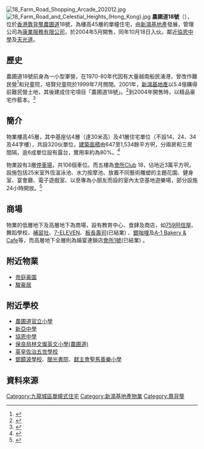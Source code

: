{{Coord|22.3208|114.1872|display=title}}
{{Infobox_housinghk 
| name = 農圃道18號<br/>18 Farm Road 
| logo= 
| photo = 18 Farm Road.jpg
| phototitle = 
| address= {{HKG}}[[靠背壟|靠背壟]][[農圃道|農圃道]]18號
| lot= 九龍內地段第11145號
| developer= [[新鴻基地產|新鴻基地產]]
| manager= 
| use = 住宅、商舖
| blocknumber = 1
| floor_area = 
| floornumber = 基座：4層<br/>住宅：41層
| yearofcompletion = 2004年
| former = 船民營
| facilities = 會所、停車場
| website = 
}}
[[File:18_Farm_Road_Shopping_Arcade_202012.jpg|thumb]] 
[[File:18_Farm_Road_and_Celestial_Heights_(Hong_Kong).jpg|thumb]]
'''農圃道18號'''（{{lang-en|'''18 Farm Road'''}}），位於[[香港|香港]][[靠背壟|靠背壟]][[農圃道|農圃道]]18號，為樓高45層的單幢住宅，由[[新鴻基地產|新鴻基地產]]發展，管理公司為[[康業服務有限公司|康業服務有限公司]]，於2004年5月開售，同年10月18日入伙。鄰近[[協恩中學|協恩中學]]及[[天光道|天光道]]。

== 歷史 ==
農圃道18號前身為一小型軍營，在1970-80年代因有大量越南船民湧港，曾改作難民營<ref>{{Cite web|title=2011年八月退左休要改名啦！加個[前]字！前懲教署羽毛球隊《博客負責人：肥湯》: 2013-10-30你還記得嗎之馬頭圍難民營|url=https://mwtong.blogspot.com/2013/10/2013-10-30_31.html|access-date=2022-03-05|date=2013-10-31|last=Fattyyomhk|work=2011年八月退左休要改名啦！加個[前]字！前懲教署羽毛球隊《博客負責人：肥湯》}}</ref>和兒童院，培賢兒童院於1999年7月關閉。2001年，[[新鴻基地產|新鴻基地產]]以5.4億購得前難民營土地，其後建成住宅項目「農圃道18號」。<ref>{{cite news |title=農圃道18號 名牌魅力 |url=http://the-sun.on.cc/cnt/finance/20130804/00436_001.html |accessdate=2019-07-23 |work=太陽報 |date=2013-08-04}}</ref>到2004年開售時，以精品豪宅作藍本。<ref>{{cite news |title=農圃道18號推特色戶測市 |url=http://std.stheadline.com/archive/fullstory.asp?andor=or&year1=2004&month1=4&day1=29&year2=2004&month2=4&day2=29&category=all&id=20040429h06&keyword1=&keyword2= |accessdate=2019-07-23 |work=星島日報 |date=2004-04-29}}</ref>

== 簡介 ==
物業樓高45層，其中基座佔4層（達30米高）及41層住宅單位（不設14、24、34及44字樓），共設320伙單位，[[建築面積|建築面積]]由647至1,534餘平方呎，分兩房和三房間隔，逾6成單位設有露台，實用率約為80%。<ref>{{cite news |author1=湯家明 |title=農圃道18號精裝豪宅吸年輕客 |url=https://hk.finance.appledaily.com/finance/daily/article/20040613/4107679 |accessdate=2019-07-23 |work=蘋果日報 |date=2004-06-13}}</ref>

物業設有3層[[停車場|停車場]]，共106個車位。而五樓為[[會所|會所]]Club 18，佔地近3萬平方呎。設施包括25米室外恆溫泳池、水力按摩池、放置不同藝術雕塑的主題花園、健身室、宴會廳、電子遊戲室、以至專為小朋友而設的室內太空基地遊樂場，部分設施24小時開放。<ref>{{cite news |title=CASA：農圃道18號「升」光滿途 |url=http://the-sun.on.cc/cnt/finance/20140118/00436_033.html |accessdate=2019-07-23 |work=太陽報 |date=2014-01-18}}</ref>

== 商場 ==
物業的低層地下及高層地下為商場，設有教育中心、食肆及商店，如[[759阿信屋|759阿信屋]]、舞蹈學校、[[補習社|補習社]]、[[7-ELEVEN|7-ELEVEN]]、[[板長壽司|板長壽司]](已結業) 、[[銀咖哩|銀咖哩]]及[[A-1_Bakery_&_Cafe|A-1 Bakery & Cafe]]等，而高層地下全層則為婚宴連鎖店[[會所1號|會所1號]](已結業) 。

== 附近物業 ==
* [[帝庭豪園|帝庭豪園]]
* [[駿豪居|駿豪居]]

== 附近學校 ==
* [[農圃道官立小學|農圃道官立小學]]
* [[新亞中學|新亞中學]]
* [[協恩中學|協恩中學]]
* [[保良局林文燦英文小學(農圃道)|保良局林文燦英文小學(農圃道)]]
* [[英皇佐治五世學校|英皇佐治五世學校]]
* [[鄧鏡波學校|鄧鏡波學校]]、[[閩光書院|閩光書院]]、[[獻主會聖馬善樂小學|獻主會聖馬善樂小學]]

== 資料來源 ==
{{reflist}}

{{新鴻基地產}}
[[Category:九龍城區單幢式住宅|Category:九龍城區單幢式住宅]]
[[Category:新鴻基地產物業|Category:新鴻基地產物業]]
[[Category:靠背壟|Category:靠背壟]]